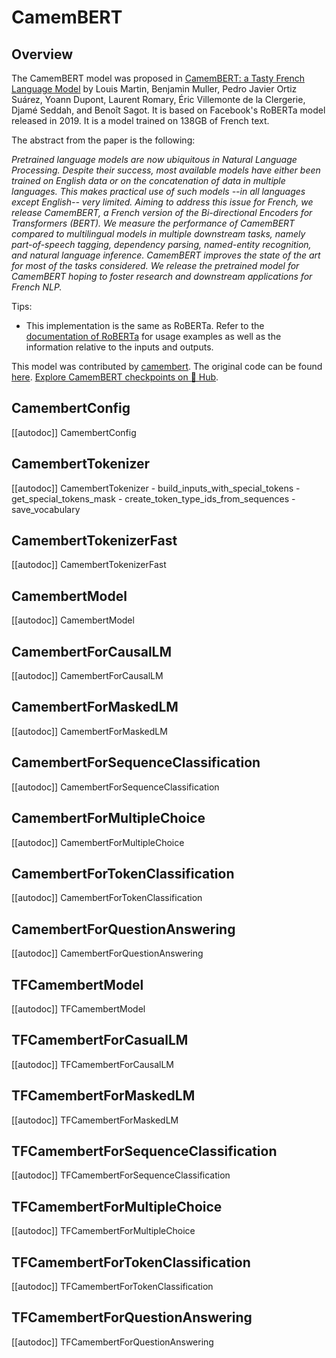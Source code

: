<!--Copyright 2023 The HuggingFace Team. All rights reserved.

Licensed under the Apache License, Version 2.0 (the "License"); you may not use this file except in compliance with
the License. You may obtain a copy of the License at

http://www.apache.org/licenses/LICENSE-2.0

Unless required by applicable law or agreed to in writing, software distributed under the License is distributed on
an "AS IS" BASIS, WITHOUT WARRANTIES OR CONDITIONS OF ANY KIND, either express or implied. See the License for the
specific language governing permissions and limitations under the License.
-->

# CamemBERT

## Overview

The CamemBERT model was proposed in [CamemBERT: a Tasty French Language Model](https://arxiv.org/abs/1911.03894) by
Louis Martin, Benjamin Muller, Pedro Javier Ortiz Suárez, Yoann Dupont, Laurent Romary, Éric Villemonte de la
Clergerie, Djamé Seddah, and Benoît Sagot. It is based on Facebook's RoBERTa model released in 2019. It is a model
trained on 138GB of French text.

The abstract from the paper is the following:

*Pretrained language models are now ubiquitous in Natural Language Processing. Despite their success, most available
models have either been trained on English data or on the concatenation of data in multiple languages. This makes
practical use of such models --in all languages except English-- very limited. Aiming to address this issue for French,
we release CamemBERT, a French version of the Bi-directional Encoders for Transformers (BERT). We measure the
performance of CamemBERT compared to multilingual models in multiple downstream tasks, namely part-of-speech tagging,
dependency parsing, named-entity recognition, and natural language inference. CamemBERT improves the state of the art
for most of the tasks considered. We release the pretrained model for CamemBERT hoping to foster research and
downstream applications for French NLP.*

Tips:

- This implementation is the same as RoBERTa. Refer to the [documentation of RoBERTa](roberta) for usage examples
  as well as the information relative to the inputs and outputs.

This model was contributed by [camembert](https://huggingface.co/camembert). The original code can be found [here](https://camembert-model.fr/).
[Explore CamemBERT checkpoints on 🤗 Hub](https://huggingface.co/models?sort=downloads&search=CamemBERT).

## CamembertConfig

[[autodoc]] CamembertConfig

## CamembertTokenizer

[[autodoc]] CamembertTokenizer
    - build_inputs_with_special_tokens
    - get_special_tokens_mask
    - create_token_type_ids_from_sequences
    - save_vocabulary

## CamembertTokenizerFast

[[autodoc]] CamembertTokenizerFast

## CamembertModel

[[autodoc]] CamembertModel

## CamembertForCausalLM

[[autodoc]] CamembertForCausalLM

## CamembertForMaskedLM

[[autodoc]] CamembertForMaskedLM

## CamembertForSequenceClassification

[[autodoc]] CamembertForSequenceClassification

## CamembertForMultipleChoice

[[autodoc]] CamembertForMultipleChoice

## CamembertForTokenClassification

[[autodoc]] CamembertForTokenClassification

## CamembertForQuestionAnswering

[[autodoc]] CamembertForQuestionAnswering

## TFCamembertModel

[[autodoc]] TFCamembertModel

## TFCamembertForCasualLM

[[autodoc]] TFCamembertForCausalLM

## TFCamembertForMaskedLM

[[autodoc]] TFCamembertForMaskedLM

## TFCamembertForSequenceClassification

[[autodoc]] TFCamembertForSequenceClassification

## TFCamembertForMultipleChoice

[[autodoc]] TFCamembertForMultipleChoice

## TFCamembertForTokenClassification

[[autodoc]] TFCamembertForTokenClassification

## TFCamembertForQuestionAnswering

[[autodoc]] TFCamembertForQuestionAnswering
